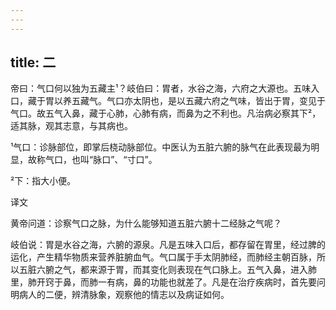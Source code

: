 ```yaml
---
---
---
```

title: 二
---




帝曰：气口何以独为五藏主¹？岐伯曰：胃者，水谷之海，六府之大源也。五味入口，藏于胃以养五藏气。气口亦太阴也，是以五藏六府之气味，皆出于胃，变见于气口。故五气入鼻，藏于心肺，心肺有病，而鼻为之不利也。凡治病必察其下²，适其脉，观其志意，与其病也。

¹气口：诊脉部位，即掌后桡动脉部位。中医认为五脏六腑的脉气在此表现最为明显，故称气口，也叫“脉口”、“寸口”。

²下：指大小便。

译文

黄帝问道：诊察气口之脉，为什么能够知道五脏六腑十二经脉之气呢？

岐伯说：胃是水谷之海，六腑的源泉。凡是五味入口后，都存留在胃里，经过脾的运化，产生精华物质来营养脏腑血气。气口属于手太阴肺经，而肺经主朝百脉，所以五脏六腑之气，都来源于胃，而其变化则表现在气口脉上。五气入鼻，进入肺里，肺开窍于鼻，而肺一有病，鼻的功能也就差了。凡是在治疗疾病时，首先要问明病人的二便，辨清脉象，观察他的情志以及病证如何。